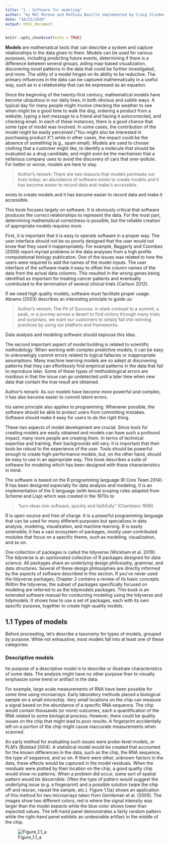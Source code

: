```yaml
---
title: "1 - Software for modeling"
author: "by Mel Moreno and Mathieu Basille omplemented by Craig Slinkman"
date: "10/22/2020"
output: html_document
---
```


```r
knitr::opts_chunk$set(echo = TRUE)
```

**Models** are mathematical tools that can describe a system and capture relationships in the data given to them. Models can be used for various purposes, including predicting future events, determining if there is a difference between several groups, aiding map-based visualization, discovering novel patterns in the data that could be further investigated, and more. The utility of a model hinges on its ability to be reductive. The primary influences in the data can be captured mathematically in a useful way, such as in a relationship that can be expressed as an equation.  

Since the beginning of the twenty-first century, mathematical models have become ubiquitous in our daily lives, in both obvious and subtle ways. A typical day for many people might involve checking the weather to see when might be a good time to walk the dog, ordering a product from a website, typing a text message to a friend and having it autocorrected, and checking email. In each of these instances, there is a good chance that some type of model was involved. In some cases, the contribution of the model might be easily perceived (“You might also be interested in purchasing product X”) while in other cases, the impact could be the absence of something (e.g., spam email). Models are used to choose clothing that a customer might like, to identify a molecule that should be evaluated as a drug candidate, and might even be the mechanism that a nefarious company uses to avoid the discovery of cars that over-pollute. For better or worse, models are here to stay.  

>Author's remark: There are two reasons that models permeate our lives today: an abundance of software exists to create models and it has become easier to record data and make it accessible.  

exists to create models and it has become easier to record data and make it accessible.

This book focuses largely on software. It is obviously critical that software produces the correct relationships to represent the data. For the most part, determining mathematical correctness is possible, but the reliable creation of appropriate models requires more.

First, it is important that it is easy to operate software in a proper way. The user interface should not be so poorly designed that the user would not know that they used it inappropriately. For example, Baggerly and Coombes (2009) report myriad problems in the data analyses from a high profile computational biology publication. One of the issues was related to how the users were required to add the names of the model inputs. The user interface of the software made it easy to offset the column names of the data from the actual data columns. This resulted in the wrong genes being identified as important for treating cancer patients and eventually contributed to the termination of several clinical trials (Carlson 2012).

If we need high quality models, software must facilitate proper usage. Abrams (2003) describes an interesting principle to guide us:

>Author's remark: The Pit of Success: in stark contrast to a summit, a peak, or a journey across a desert to find victory through many trials and surprises, we want our customers to simply fall into winning practices by using our platform and frameworks.

Data analysis and modeling software should espouse this idea.

The second important aspect of model building is related to scientific methodology. When working with complex predictive models, it can be easy to unknowingly commit errors related to logical fallacies or inappropriate assumptions. Many machine learning models are so adept at discovering patterns that they can effortlessly find empirical patterns in the data that fail to reproduce later. Some of these types of methodological errors are insidious in that the issue can go undetected until a later time when new data that contain the true result are obtained.  

Author's remark: As our models have become more powerful and complex, it has also become easier to commit latent errors.  

his same principle also applies to programming. Whenever possible, the software should be able to protect users from committing mistakes. Software should make it easy for users to do the right thing.

These two aspects of model development are crucial. Since tools for creating models are easily obtained and models can have such a profound impact, many more people are creating them. In terms of technical expertise and training, their backgrounds will vary. It is important that their tools be robust to the experience of the user. Tools should be powerful enough to create high-performance models, but, on the other hand, should be easy to use in an appropriate way. This book describes a suite of software for modeling which has been designed with these characteristics in mind.

The software is based on the R programming language (R Core Team 2014). R has been designed especially for data analysis and modeling. It is an implementation of the S language (with lexical scoping rules adapted from Scheme and Lisp) which was created in the 1970s to

> “turn ideas into software, quickly and faithfully” (Chambers 1998)

R is open-source and free of charge. It is a powerful programming language that can be used for many different purposes but specializes in data analysis, modeling, visualization, and machine learning. R is easily extensible; it has a vast ecosystem of packages, mostly user-contributed modules that focus on a specific theme, such as modeling, visualization, and so on.

One collection of packages is called the tidyverse (Wickham et al. 2019). The tidyverse is an opinionated collection of R packages designed for data science. All packages share an underlying design philosophy, grammar, and data structures. Several of these design philosophies are directly informed by the aspects of software described in this section. If you’ve never used the tidyverse packages, Chapter 2 contains a review of its basic concepts. Within the tidyverse, the subset of packages specifically focused on modeling are referred to as the tidymodels packages. This book is an extended software manual for conducting modeling using the tidyverse and tidymodels. It shows how to use a set of packages, each with its own specific purpose, together to create high-quality models.  

## 1.1 Types of models

Before proceeding, let’s describe a taxonomy for types of models, grouped by purpose. While not exhaustive, most models fall into at least one of these categories:  

### Descriptive models

he purpose of a descriptive model is to describe or illustrate characteristics of some data. The analysis might have no other purpose than to visually emphasize some trend or artifact in the data.

For example, large scale measurements of RNA have been possible for some time using microarrays. Early laboratory methods placed a biological sample on a small microchip. Very small locations on the chip can measure a signal based on the abundance of a specific RNA sequence. The chip would contain thousands (or more) outcomes, each a quantification of the RNA related to some biological process. However, there could be quality issues on the chip that might lead to poor results. A fingerprint accidentally left on a portion of the chip might cause inaccurate measurements when scanned.

An early method for evaluating such issues were probe-level models, or PLM’s (Bolstad 2004). A statistical model would be created that accounted for the known differences in the data, such as the chip, the RNA sequence, the type of sequence, and so on. If there were other, unknown factors in the data, these effects would be captured in the model residuals. When the residuals were plotted by their location on the chip, a good quality chip would show no patterns. When a problem did occur, some sort of spatial pattern would be discernible. Often the type of pattern would suggest the underlying issue (e.g. a fingerprint) and a possible solution (wipe the chip off and rescan, repeat the sample, etc.). Figure 1.1(a) shows an application of this method for two microarrays taken from Gentleman et al. (2005). The images show two different colors; red is where the signal intensity was larger than the model expects while the blue color shows lower than expected values. The left-hand panel demonstrates a fairly random pattern while the right-hand panel exhibits an undesirable artifact in the middle of the chip.  

![Figure_1.1_a](D:/R-Projects/MyTutorials/Tidy Modeling with R/images/Figure_1.1_a)